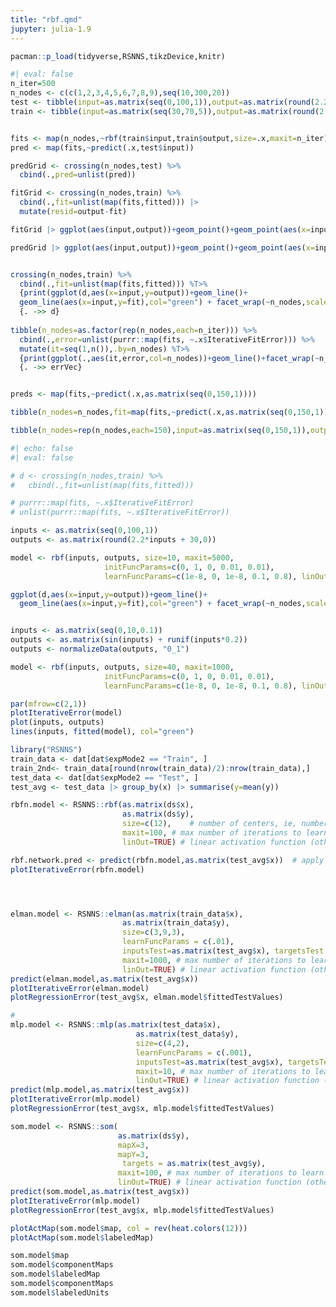 ```yaml
---
title: "rbf.qmd"
jupyter: julia-1.9
---
```


```r
pacman::p_load(tidyverse,RSNNS,tikzDevice,knitr)
```

```r
#| eval: false 
n_iter=500
n_nodes <- c(c(1,2,3,4,5,6,7,8,9),seq(10,300,20))
test <- tibble(input=as.matrix(seq(0,100,1)),output=as.matrix(round(2.2*input + 30,0)))
train <- tibble(input=as.matrix(seq(30,70,5)),output=as.matrix(round(2.2*input + 30,0)))


fits <- map(n_nodes,~rbf(train$input,train$output,size=.x,maxit=n_iter))
pred <- map(fits,~predict(.x,test$input))

predGrid <- crossing(n_nodes,test) %>% 
  cbind(.,pred=unlist(pred))

fitGrid <- crossing(n_nodes,train) %>% 
  cbind(.,fit=unlist(map(fits,fitted))) |>
  mutate(resid=output-fit)

fitGrid |> ggplot(aes(input,output))+geom_point()+geom_point(aes(x=input,y=fit),col="green")+facet_wrap(~n_nodes,scales="free")

predGrid |> ggplot(aes(input,output))+geom_point()+geom_point(aes(x=input,y=pred),col="green")+facet_wrap(~n_nodes,scales="free")


crossing(n_nodes,train) %>% 
  cbind(.,fit=unlist(map(fits,fitted))) %T>% 
  {print(ggplot(d,aes(x=input,y=output))+geom_line()+
  geom_line(aes(x=input,y=fit),col="green") + facet_wrap(~n_nodes,scales="free")) } %>% 
  {. ->> d}
  
tibble(n_nodes=as.factor(rep(n_nodes,each=n_iter))) %>% 
  cbind(.,error=unlist(purrr::map(fits, ~.x$IterativeFitError))) %>%
  mutate(it=seq(1,n()),.by=n_nodes) %T>% 
  {print(ggplot(.,aes(it,error,col=n_nodes))+geom_line()+facet_wrap(~n_nodes,scales="free")) } %>% 
  {. ->> errVec}


preds <- map(fits,~predict(.x,as.matrix(seq(0,150,1))))

tibble(n_nodes=n_nodes,fit=map(fits,~predict(.x,as.matrix(seq(0,150,1)))))

tibble(n_nodes=rep(n_nodes,each=150),input=as.matrix(seq(0,150,1)),output=as.matrix(round(2.2*input + 30,0)))

```





```r
#| echo: false
#| eval: false 

# d <- crossing(n_nodes,train) %>% 
#   cbind(.,fit=unlist(map(fits,fitted)))

# purrr::map(fits, ~.x$IterativeFitError)
# unlist(purrr::map(fits, ~.x$IterativeFitError))

inputs <- as.matrix(seq(0,100,1))
outputs <- as.matrix(round(2.2*inputs + 30,0))

model <- rbf(inputs, outputs, size=10, maxit=5000,
                     initFuncParams=c(0, 1, 0, 0.01, 0.01),
                     learnFuncParams=c(1e-8, 0, 1e-8, 0.1, 0.8), linOut=TRUE)

ggplot(d,aes(x=input,y=output))+geom_line()+
  geom_line(aes(x=input,y=fit),col="green") + facet_wrap(~n_nodes,scales="free")


inputs <- as.matrix(seq(0,10,0.1))
outputs <- as.matrix(sin(inputs) + runif(inputs*0.2))
outputs <- normalizeData(outputs, "0_1")

model <- rbf(inputs, outputs, size=40, maxit=1000,
                     initFuncParams=c(0, 1, 0, 0.01, 0.01),
                     learnFuncParams=c(1e-8, 0, 1e-8, 0.1, 0.8), linOut=TRUE)

par(mfrow=c(2,1))
plotIterativeError(model)
plot(inputs, outputs)
lines(inputs, fitted(model), col="green")
```

```r

library("RSNNS")
train_data <- dat[dat$expMode2 == "Train", ]
train_2nd<- train_data[round(nrow(train_data)/2):nrow(train_data),]
test_data <- dat[dat$expMode2 == "Test", ]
test_avg <- test_data |> group_by(x) |> summarise(y=mean(y))

rbfn.model <- RSNNS::rbf(as.matrix(ds$x),
                         as.matrix(ds$y),
                         size=c(12),    # number of centers, ie, number of neurons in hidden layer
                         maxit=100, # max number of iterations to learn
                         linOut=TRUE) # linear activation function (otherwise logistic)

rbf.network.pred <- predict(rbfn.model,as.matrix(test_avg$x))  # apply sign, since this is a classification eg
plotIterativeError(rbfn.model)




elman.model <- RSNNS::elman(as.matrix(train_data$x),
                         as.matrix(train_data$y),
                         size=c(3,9,3),
                         learnFuncParams = c(.01),
                         inputsTest=as.matrix(test_avg$x), targetsTest = as.matrix(test_avg$y),
                         maxit=1000, # max number of iterations to learn
                         linOut=TRUE) # linear activation function (otherwise logistic)
predict(elman.model,as.matrix(test_avg$x))
plotIterativeError(elman.model)
plotRegressionError(test_avg$x, elman.model$fittedTestValues)

#
mlp.model <- RSNNS::mlp(as.matrix(test_data$x),
                            as.matrix(test_data$y),
                            size=c(4,2),
                            learnFuncParams = c(.001),
                            inputsTest=as.matrix(test_avg$x), targetsTest = as.matrix(test_avg$y),
                            maxit=10, # max number of iterations to learn
                            linOut=TRUE) # linear activation function (otherwise logistic)
predict(mlp.model,as.matrix(test_avg$x))
plotIterativeError(mlp.model)
plotRegressionError(test_avg$x, mlp.model$fittedTestValues)

som.model <- RSNNS::som(
                        as.matrix(ds$y),
                        mapX=3,
                        mapY=3,
                         targets = as.matrix(test_avg$y),
                        maxit=100, # max number of iterations to learn
                        linOut=TRUE) # linear activation function (otherwise logistic)
predict(som.model,as.matrix(test_avg$x))
plotIterativeError(mlp.model)
plotRegressionError(test_avg$x, mlp.model$fittedTestValues)

plotActMap(som.model$map, col = rev(heat.colors(12)))
plotActMap(som.model$labeledMap)

som.model$map
som.model$componentMaps
som.model$labeledMap
som.model$componentMaps
som.model$labeledUnits


```

